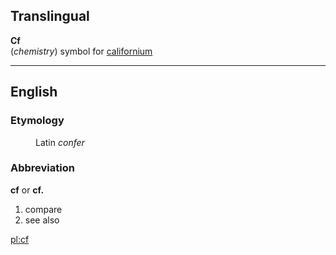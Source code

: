 ==Translingual==

'''Cf'''<br>(''chemistry'') symbol for [[californium]]

----
==English==
===Etymology===
:Latin ''confer''

===Abbreviation===
'''cf''' or '''cf.'''

#compare
#see also

[[pl:cf]]
